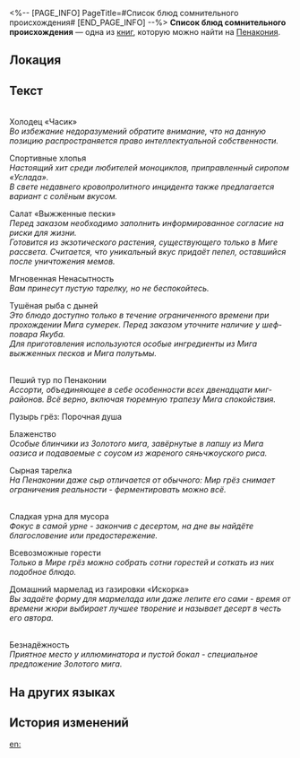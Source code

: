 <%-- [PAGE_INFO]
PageTitle=#Список блюд сомнительного происхождения#
[END_PAGE_INFO] --%>
{{Дополнить}}
{{Книга Инфобокс
|id           = 370
|Название     = 
|Изображение  = Предмет Журнал Пенакония.png
|Мир          = Пенакония
|Томов        = 1
|Автор        = <!--нужно добавить-->
|Описание     = Меню трёхразового питания для гостей «Лучезарного шпата». Информация неофициальная, несмотря на стиль описания.
|Том1         = {{tx}}
|Источник1    = {{tx|Отсутствует источник}}
|Персонажи    = 
|Фракции      = 
}}
'''Список блюд сомнительного происхождения''' — одна из [[Книги|книг]], которую можно найти на [[Пенакония]].

==Локация==
{{Отметка карты|<!--название карты-->|<!--id отметки-->}}

==Текст==
{{Размер|28|Закуски}}<br />
Холодец «Часик»<br />
''Во избежание недоразумений обратите внимание, что на данную позицию распространяется право интеллектуальной собственности.''

Спортивные хлопья<br />
''Настоящий хит среди любителей моноциклов, приправленный сиропом «Услада».''<br />
''В свете недавнего кровопролитного инцидента также предлагается вариант с солёным вкусом.''

Салат «Выжженные пески»<br />
''Перед заказом необходимо заполнить информированное согласие на риски для жизни.''<br />
''Готовится из экзотического растения, существующего только в Миге рассвета. Считается, что уникальный вкус придаёт пепел, оставшийся после уничтожения мемов.''

Мгновенная Ненасытность<br />
''Вам принесут пустую тарелку, но не беспокойтесь.''<br />
{{Цвет|Огненный|Аппетит гарантирован.}}

Тушёная рыба с дыней<br />
''Это блюдо доступно только в течение ограниченного времени при прохождении Мига сумерек. Перед заказом уточните наличие у шеф-повара Якуба.''<br />
''Для приготовления используются особые ингредиенты из Мига выжженных песков и Мига полутьмы.''

{{Размер|28|Основные блюда}}<br />
Пеший тур по Пенаконии<br />
''Ассорти, объединяющее в себе особенности всех двенадцати миг-районов. Всё верно, включая тюремную трапезу Мига спокойствия.''

Пузырь грёз: Порочная душа<br />
{{Цвет|Огненный|Злодеяния соблазнительнее полного желудка. Просто попробуйте.}}

Блаженство<br />
''Особые блинчики из Золотого мига, завёрнутые в лапшу из Мига оазиса и подаваемые с соусом из жареного сяньчжоуского риса.''<br />
{{Цвет|Огненный|Настоящее блаженство.}}

Сырная тарелка<br />
''На Пенаконии даже сыр отличается от обычного: Мир грёз снимает ограничения реальности - ферментировать можно всё.''

{{Размер|28|Десерты}}<br />
Сладкая урна для мусора<br />
''Фокус в самой урне - закончив с десертом, на дне вы найдёте благословение или предостережение.''<br />
{{Цвет|Огненный|Например: «Тебе нужно меньше есть».}}

Всевозможные горести<br />
''Только в Мире грёз можно собрать сотни горестей и соткать из них подобное блюдо.''<br />
{{Цвет|Огненный|Ощущение возвращения с того света после этого десерта - вот она, настоящая сладость.}}

Домашний мармелад из газировки «Искорка»<br />
''Вы задаёте форму для мармелада или даже лепите его сами - время от времени жюри выбирает лучшее творение и называет десерт в честь его автора.''

{{Размер|28|Напитки}}<br />
Безнадёжность<br />
''Приятное место у иллюминатора и пустой бокал - специальное предложение Золотого мига.''<br />
{{Цвет|Огненный|Даже самые почётные гости могут насладиться этим напитком, лишь взирая с высоты на Золотой миг. Встаньте у иллюминатора и насладитесь «Безнадёжностью» - вся прелесть в том, что вас там нет.}}

==На других языках==
{{На других языках
|en   = Meal List of Unknown Origin
|zhs  = 来历不明的餐品清单
|zht  = 來歷不明的餐點清單
|ja   = 出所不明の食事リスト
|ko   = 출처 불명의 식사 리스트
|es   = Lista de comidas de origen desconocido
|fr   = Liste de plats d'origine inconnue
|ru   = Список блюд сомнительного происхождения
|th   = รายการมื้ออาหารไม่ทราบที่มา
|vi   = Danh Sách Món Ăn Không Rõ Nguồn Gốc
|de   = Gerichteliste unbekannten Ursprungs
|id   = Daftar Makanan yang Tidak Jelas Asal-Usulnya
|pt   = Lista de Refeições de Origem Desconhecida
}}

==История изменений==
{{История изменений|3.5}}

[[en:]]